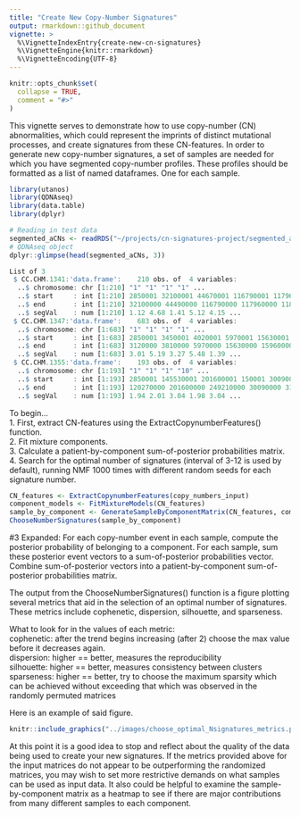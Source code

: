 ```yaml
---
title: "Create New Copy-Number Signatures"
output: rmarkdown::github_document
vignette: >
  %\VignetteIndexEntry{create-new-cn-signatures}
  %\VignetteEngine{knitr::rmarkdown}
  %\VignetteEncoding{UTF-8}
---
```


```r
knitr::opts_chunk$set(
  collapse = TRUE,
  comment = "#>"
)
```

This vignette serves to demonstrate how to use copy-number (CN) abnormalities, which could represent the imprints of distinct mutational processes, and create signatures from these CN-features.
In order to generate new copy-number signatures, a set of samples are needed for which you have segmented copy-number profiles.
These profiles should be formatted as a list of named dataframes. One for each sample.


```r
library(utanos)
library(QDNAseq)
library(data.table)
library(dplyr)

# Reading in test data
segmented_aCNs <- readRDS("~/projects/cn-signatures-project/segmented_aCNs.rds")
# QDNAseq object
dplyr::glimpse(head(segmented_aCNs, 3))

List of 3
 $ CC.CHM.1341:'data.frame':	210 obs. of  4 variables:
  ..$ chromosome: chr [1:210] "1" "1" "1" "1" ...
  ..$ start     : int [1:210] 2850001 32100001 44670001 116790001 117960001 118740001 119010001 145530001 171090001 171660001 ...
  ..$ end       : int [1:210] 32100000 44490000 116790000 117960000 118740000 119010000 120270000 171090000 171660000 172530000 ...
  ..$ segVal    : num [1:210] 1.12 4.68 1.41 5.12 4.15 ...
 $ CC.CHM.1347:'data.frame':	683 obs. of  4 variables:
  ..$ chromosome: chr [1:683] "1" "1" "1" "1" ...
  ..$ start     : int [1:683] 2850001 3450001 4020001 5970001 15630001 15960001 18030001 19200001 22020001 23340001 ...
  ..$ end       : int [1:683] 3120000 3810000 5970000 15630000 15960000 18030000 19200000 21840000 23340000 23910000 ...
  ..$ segVal    : num [1:683] 3.01 5.19 3.27 5.48 1.39 ...
 $ CC.CHM.1355:'data.frame':	193 obs. of  4 variables:
  ..$ chromosome: chr [1:193] "1" "1" "1" "10" ...
  ..$ start     : int [1:193] 2850001 145530001 201600001 150001 30090001 31500001 33690001 34230001 42960001 106230001 ...
  ..$ end       : int [1:193] 120270000 201600000 249210000 30090000 31500000 33690000 34230000 38430000 106230000 111540000 ...
  ..$ segVal    : num [1:193] 1.94 2.01 3.04 1.98 3.04 ...

```

To begin...  
1. First, extract CN-features using the ExtractCopynumberFeatures() function.  
2. Fit mixture components.  
3. Calculate a patient-by-component sum-of-posterior probabilities matrix.  
4. Search for the optimal number of signatures (interval of 3-12 is used by default), running NMF 1000 times with different random seeds for each signature number.  

```r
CN_features <- ExtractCopynumberFeatures(copy_numbers_input)
component_models <- FitMixtureModels(CN_features)
sample_by_component <- GenerateSampleByComponentMatrix(CN_features, component_models)
ChooseNumberSignatures(sample_by_component)

```


#3 Expanded: For each copy-number event in each sample, compute the posterior probability of belonging to a component. For each sample, sum these posterior event vectors to a sum-of-posterior probabilities vector. Combine sum-of-posterior vectors into a patient-by-component sum-of-posterior probabilities matrix.  
  
  
The output from the ChooseNumberSignatures() function is a figure plotting several metrics that aid in the selection of an optimal number of signatures.
These metrics include cophenetic, dispersion, silhouette, and sparseness.  
  
What to look for in the values of each metric:  
cophenetic: after the trend begins increasing (after 2) choose the max value before it decreases again.  
dispersion: higher == better, measures the reproducibility  
silhouette: higher == better, measures consistency between clusters  
sparseness: higher == better, try to choose the maximum sparsity which can be achieved without exceeding that which was observed in the randomly permuted matrices  
  
Here is an example of said figure.  
```r
knitr::include_graphics("../images/choose_optimal_Nsignatures_metrics.png", dpi = 200)
```


At this point it is a good idea to stop and reflect about the quality of the data being used to create your new signatures.
If the metrics provided above for the input matrices do not appear to be outperforming the randomized matrices, you may wish to set more restrictive demands on what samples can be used as input data.
It also could be helpful to examine the sample-by-component matrix as a heatmap to see if there are  major contributions from many different samples to each component.  




